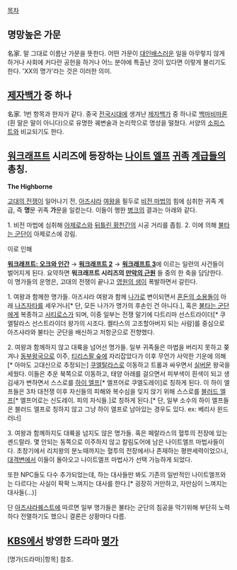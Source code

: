 [[목차]]
== 명망높은 가문 ==
名家. 말 그대로 이름난 가문을 뜻한다. 어떤 가문이 [[대인배]]스러운 일을 아무렇지 않게 하거나 사회에 커다란 공헌을 하거나 어느 분야에 특출난 것이 있다면 이렇게 불리기도 한다. 'XX의 명가'라는 것은 이러한 의미.

== [[제자백가]] 중 하나 ==
名家. 1번 항목과 한자가 같다. 중국 [[전국시대]]에 생겨난 [[제자백가]] 중 하나로 [[백마비마론]](흰 말은 말이 아니다)으로 유명한 궤변술과 논리학으로 명성을 떨쳤다. 서양의 [[소피스트]]와 비교되기도 한다.

== [[워크래프트]] 시리즈에 등장하는 [[나이트 엘프]] [[귀족]] [[계급]]들의 총칭. ==
'''The Highborne'''

[[고대의 전쟁]]이 일어나기 전, [[아즈샤라]] [[여왕]]을 필두로 [[비전 마법]]의 힘에 심취한 귀족 계급, 즉 '''명'''문 귀족 '''가'''문을 일컫는다. 이들이 행한 [[병크]]의 결과는 아래와 같다. 

1. 비전 마법에 심취해 [[아제로스]]와 [[뒤틀린 황천]]간의 시공 거리를 좁힘.
2. 이에 의해 [[불타는 군단]]이 아제로스에 강림.

이로 인해

'''[[워크래프트: 오크와 인간]]''' → '''[[워크래프트 2]]''' → '''[[워크래프트 3]]'''에 이르는 일련의 사건들이 벌어지게 된다. 요약하면 '''워크래프트 시리즈의 [[만악의 근원]]''' 들 중의 한 축을 담당한다. 이 명가들의 운명은, 고대의 전쟁이 끝나고 [[영원의 샘]]이 폭발하면서 갈린다.

1. 여왕과 함께한 명가들. 아즈샤라 여왕과 함께 [[나가(워크래프트)|나가]]로 변이되면서 [[혼돈의 소용돌이]] 아래 [[나즈자타]]를 세우거나[* 단, 모든 나가가 명가의 후손인 건 아니다.], 혹은 [[불타는 군단]]에게 복종하고 [[사티로스]]가 되며, 이중 일부는 전쟁 말기에 다트리마 선스트라이더[* 쿠엘탈라스 선스트라이더 왕가의 시조다. 켈타스의 고조할아버지 되는 사람]를 중심으로 아즈샤라와 불타는 군단을 배신하고 저항군으로 전향했다.

2. 여왕과 함께하지 않고 대륙을 넘어선 명가들. 일부 귀족들은 마법을 버리지 못하고 쫒겨나 [[동부왕국]]으로 이주, [[티리스팔 숲]]에 자리잡았다가 이후 무언가 사악한 기운에 의해[* 아마도 고대신으로 추정되는] [[쿠엘탈라스]]로 이동하고 트롤과 싸우면서 [[실버문]] 왕국을 세웠다. 이들은 추운 북쪽으로 이동하고, 태양 아래를 걸으면서 피부색이 흰색이 되고 생김새가 변하면서 스스로를 [[하이 엘프]][* 엘프어로 쿠엘도레이]로 칭하게 된다. 이 하이 엘프들은 3차 대전쟁 이후 자신들의 피해와 복수심을 잊지 앉기 위해 스스로를 [[블러드 엘프]][* 엘프어로는 신도레이. 피의 자식들.]로 칭하게 된다.[* 단, 일부 소수의 하이 엘프들은 블러드 엘프로 칭하지 않고 그냥 하이 엘프로 남아있는 경우도 있다. ex: 베리사 윈드러너]

3. 여왕과 함께하지도 대륙을 넘지도 않은 명가들. 혹은 페랄라스의 혈투의 전장에 있는 셴드랄라. 몇 안되는 동쪽으로 이주하지 않고 칼림도어에 남은 나이트엘프 마법사들이다. 초창기에서 리치왕의 분노때까지는 혈투의 전장에서나 존재하는 평판세력이었으나, [[대격변]]에서 이들이 돌아오고 나이트엘프 마법사가 선택 가능하게 되었다. 

또한 NPC들도 다수 추가되었는데, 하는 대사들만 봐도 기존의 일반적인 나이트엘프와는 다르다는 사실이 팍팍 느껴지는 대사를 한다.[* 굉장히 거만하고, 자만심이 느껴지는 대사들(...)]

단 [[아즈샤라]]퀘스트에 따르면 일부 명가들은 불타는 군단의 침공을 막기위해 부단히 노력하다 전멸하기도 했으니 결론은 상황마다 다름.

== [[KBS]]에서 방영한 드라마 [[명가(드라마)|명가]] ==
[명가(드라마)|항목] 참조.
